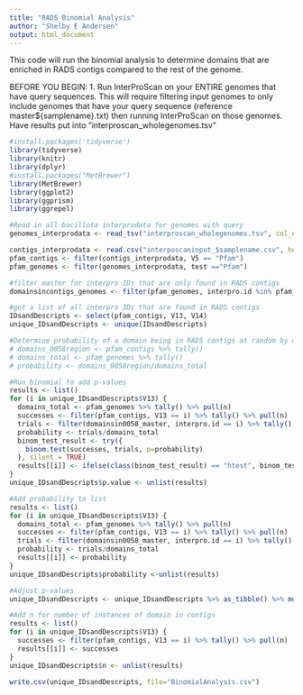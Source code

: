 ```yaml
---
title: "RADS Binomial Analysis"
author: "Shelby E Andersen"
output: html_document
---
```


This code will run the binomial analysis to determine domains that are enriched in RADS contigs compared to the rest of the genome.

BEFORE YOU BEGIN:
  1. Run InterProScan on your ENTIRE genomes that have query sequences. This will require filtering input genomes to only include genomes that have your query sequence (reference master${samplename}.txt) then running InterProScan on those genomes. Have results put into "interproscan_wholegenomes.tsv"

```r
#install.packages('tidyverse')
library(tidyverse)
library(knitr)
library(dplyr)
#install.packages("MetBrewer")
library(MetBrewer)
library(ggplot2)
library(ggprism)
library(ggrepel)
```

```r
#Read in all bacillota interprodata for genomes with query
genomes_interprodata <- read_tsv("interproscan_wholegenomes.tsv", col_names = c("genome.id", "gene.id", "md5", "length", "test", "id", "description", "start", "stop", "sig", "T.F", "date", "interpro.id", "interpro.description", "v15", "v16"))

contigs_interprodata <- read.csv("interposcaninput_$samplename.csv", header = FALSE)
pfam_contigs <- filter(contigs_interprodata, V5 == "Pfam")
pfam_genomes <- filter(genomes_interprodata, test =="Pfam")

#filter master for interpro IDs that are only found in RADS contigs
domainsincontigs_genomes <- filter(pfam_genomes, interpro.id %in% pfam_contigs$V13)

#get a list of all interpro IDs that are found in RADS contigs
IDsandDescripts <- select(pfam_contigs, V13, V14)
unique_IDsandDescripts <- unique(IDsandDescripts)

#Determine probability of a domain being in RADS contigs at random by domains_region / domains_total
# domains_0058region <- pfam_contigs %>% tally()
# domains_total <- pfam_genomes %>% tally()
# probability <- domains_0058region/domains_total

#Run binomial to add p-values
results <- list()
for (i in unique_IDsandDescripts$V13) {
  domains_total <- pfam_genomes %>% tally() %>% pull(n)
  successes <- filter(pfam_contigs, V13 == i) %>% tally() %>% pull(n)
  trials <- filter(domainsin0058_master, interpro.id == i) %>% tally() %>% pull(n)
  probability <- trials/domains_total
  binom_test_result <- try({
    binom.test(successes, trials, p=probability)
  }, silent = TRUE)
  results[[i]] <- ifelse(class(binom_test_result) == "htest", binom_test_result$p.value, NA)
}
unique_IDsandDescripts$p.value <- unlist(results)

#Add probability to list
results <- list()
for (i in unique_IDsandDescripts$V13) {
  domains_total <- pfam_genomes %>% tally() %>% pull(n)
  successes <- filter(pfam_contigs, V13 == i) %>% tally() %>% pull(n)
  trials <- filter(domainsin0058_master, interpro.id == i) %>% tally() %>% pull(n)
  probability <- trials/domains_total
  results[[i]] <- probability
}
unique_IDsandDescripts$probability <-unlist(results)

#Adjust p-values
unique_IDsandDescripts <- unique_IDsandDescripts %>% as_tibble() %>% mutate(p_adju = p.adjust(p.value, method = "BH"), p_scaled = -10 * log10(p_adju))

#Add n for number of instances of domain in contigs
results <- list()
for (i in unique_IDsandDescripts$V13) {
  successes <- filter(pfam_contigs, V13 == i) %>% tally() %>% pull(n)
  results[[i]] <- successes
}
unique_IDsandDescripts$n <- unlist(results)

write.csv(unique_IDsandDescripts, file="BinomialAnalysis.csv")
```
